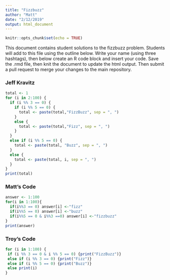 ```yaml
---
title: "Fizzbuzz"
author: "Matt"
date: "2/12/2019"
output: html_document
---
```


```r
knitr::opts_chunk$set(echo = TRUE)
```

This document contains student solutions to the fizzbuzz problem. Students will add to this file using the outline below. Write your name (using three hashtags), then below create an R code block and insert your code. Save the .rmd file, then knit the document to update the html output. Then submit a pull request to merge your changes to the main repository.

### Jeff Kravitz

```r
total <- 1
for (i in 2:100) {
  if (i %% 3 == 0) {
    if (i %% 5 == 0) {
      total <- paste(total,"FizzBuzz", sep = ", ")
    }
    else {
      total <- paste(total,"Fizz", sep = ", ")
    }
  }
  else if (i %% 5 == 0) {
    total <- paste(total, "Buzz", sep = ", ")
  }
  else {
    total <- paste(total, i, sep = ", ")
  }
}
print(total)
```

### Matt's Code

```r
answer <- 1:100
for(i in 1:100){
  if(i%%3 == 0) answer[i] <-"fizz"
  if(i%%5 == 0) answer[i] <-"buzz"
  if(i%%5 == 0 & i%%3 ==0) answer[i] <-"fizzbuzz"
}
print(answer)
```

### Troy's Code

```r


for (i in 1:100) {
 if (i %% 3 == 0 & i %% 5 == 0) {print("FizzBuzz")}
 else if (i %% 3 == 0) {print("Fizz")}
 else if (i %% 5 == 0) {print("Buzz")}
 else print(i)
}

```